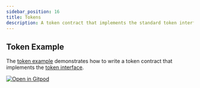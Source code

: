 ```yaml
---
sidebar_position: 16
title: Tokens
description: A token contract that implements the standard token interface.
---
```


## Token Example

The [token example] demonstrates how to write a token contract that implements
the [token interface](../reference/interfaces/token-interface.mdx).

[![Open in Gitpod](https://gitpod.io/button/open-in-gitpod.svg)][oigp]

[oigp]: https://gitpod.io/#https://github.com/stellar/soroban-examples/tree/v0.7.0

[token example]: https://github.com/stellar/soroban-examples/tree/v0.7.0/token